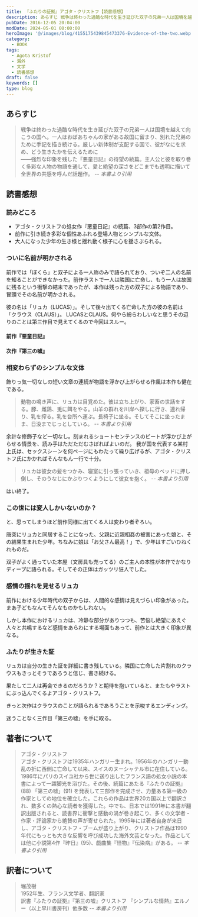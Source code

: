 ```yaml
---
title: 『ふたりの証拠』アゴタ・クリストフ【読書感想】
description: あらすじ 戦争は終わった過酷な時代を生き延びた双子の兄弟一人は国境を越えて向こうの国へ。一人はおばあちゃんの家がある故国に留まり、別れた兄弟のために手記を描き続ける。厳しい新体制が支配する国で、彼がなにを求め、どう生きたかを伝えるため――強烈な印象を残した『悪童日記』の待望の続篇。
pubDate: 2016-12-05 20:04:00
modDate: 2024-05-01 00:00:00
heroImage: '@/images/blog/4155175439845473376-Evidence-of-the-two.webp'
category:
  - BOOK
tags:
  - Agota Kristof
  - 海外
  - 文学
  - 読書感想
draft: false
keywords: []
type: blog
---
```



## あらすじ

> 戦争は終わった過酷な時代を生き延びた双子の兄弟一人は国境を越えて向こうの国へ。一人はおばあちゃんの家がある故国に留まり、別れた兄弟のために手記を描き続ける。厳しい新体制が支配する国で、彼がなにを求め、どう生きたかを伝えるために<br />
> ――強烈な印象を残した『悪童日記』の待望の続篇。主人公と彼を取り巻く多彩な人物の物語を通して、愛と絶望の深さをどこまでも透明に描いて全世界の共感を呼んだ話題作。 <cite>-- 本書より引用</cite>

## 読書感想

### 読みどころ

- アゴタ・クリストフの処女作『悪童日記』の続篇、3部作の第2作目。
- 前作に引き続き多彩な個性あふれる登場人物とシンプルな文体。
- 大人になった少年の生き様と揺れ動く様子に心を揺さぶられる。

### ついに名前が明かされる

前作では「ぼくら」と双子による一人称のみで語られており、ついぞ二人の名前を知ることができなかった。前作ラストで一人は隣国に亡命し、もう一人は故国に残るという衝撃の結末であったが、本作は残った方の双子による物語であり、冒頭でその名前が明かされる。

彼の名は「リュカ（LUCAS）」。そして後々出てくる亡命した方の彼の名前は「クラウス（CLAUS）」。
LUCASとCLAUS。何やら紛らわしいなと思うその辺りのことは第三作目で見えてくるので今回はスルー。

#### 前作『悪童日記』

<BlogCard
  title='『悪童日記』アゴタ・クリストフ【読書感想・あらすじ】'
  description='あらすじ 戦争が激しさを増し、双子の「ぼくら」は、小さな町に住むおばあちゃんのもとへ疎開した。その日から、ぼくらの過酷な日々が始まった。人間の醜さや哀しさ、世の不条理――非常な現実を目にするたびに、ぼくらはそれを克明に日記にしるす。戦争が暗い影を落とすなか、ぼくらはしたたかに生き抜いていく。人間の真'
  url='https://www.neputa-note.net/2016/11/epi/'
  domain='www.neputa-note.net'
/>

#### 次作『第三の嘘』

<BlogCard
  title='『第三の嘘』アゴタ・クリストフ【読書感想・あらすじ】'
  description='第三の嘘 (アゴタ・クリストフ) のあらすじと感想。
ベルリンの壁の崩壊後、双子の一人が何十年ぶりかに、子供の頃の思い出の小さな町に戻ってきた。彼は少年時代を思い返しながら、町をさまよい、ずっと以前に別れたままの兄弟をさがし求める。双子の兄弟がついに再会を果たしたとき、明かされる真実と嘘とは？'
  url='https://www.neputa-note.net/2017/01/epi/'
  domain='www.neputa-note.net'
/>

### 相変わらずのシンプルな文体

飾りっ気一切なしの短い文章の連続が物語を浮かび上がらせる作風は本作も健在である。

> 動物の鳴き声に、リュカは目覚めた。彼は立ち上がり、家畜の世話をする。豚、雌鶏、兎に餌をやる。山羊の群れを川岸へ探しに行き、連れ帰り、乳を搾る。乳を台所へ運ぶ。長椅子に坐る。そしてそこに坐ったまま、日没までじっとしている。 <cite>-- 本書より引用</cite>

余計な修飾子など一切なし。刻まれるショートセンテンスのビートが浮かび上がらせる情景を、読み手はただただむさぼればよいのだ。
我が国を代表する某村上氏は、セックスシーンを何ページにもわたって繰り広げるが、アゴタ・クリストフ氏にかかればそんなもん一行で十分。

> リュカは彼女の髪をつかみ、寝室に引っ張っていき、祖母のベッドに押し倒し、そのうなじにかぶりつくようにして彼女を抱く。 <cite>-- 本書より引用</cite>

はい終了。

### この世には変人しかいないのか？

と、思ってしまうほど前作同様に出てくる人は変わり者ぞろい。

唐突にリュカと同居することになった、父親に近親相姦の被害にあった娘と、その結果生まれた少年。ちなみに娘は「お父さん最高！」で、少年はすごいひねくれものだ。

双子がよく通っていた本屋（文房具も売ってる）のご主人の本性が本作でかなりディープに語られる。そしてその正体はガッツリ狂人でした。

### 感情の揺れを見せるリュカ

前作における少年時代の双子からは、人間的な感情は見えづらい印象があった。まあ子どもなんてそんなものかもしれない。

しかし本作におけるリュカは、冷静な部分がありつつも、苦悩し絶望にあえぐ人々と共鳴するなど感情をあらわにする場面もあって、前作とは大きく印象が異なる。

### ふたりが生きた証

リュカは自分の生きた証を詳細に書き残している。隣国に亡命した片割れのクラウスもきっとそうであろうと信じ、書き続ける。

果たして二人は再会できるのだろうか？と期待を抱いていると、またもやラストにぶっ込んでくるよアゴタ・クリストフ。

きっと次作はクラウスのことが語られるであろうことを示唆するエンディング。

迷うことなく三作目「第三の嘘」を手に取る。

<div class='not-prose'>
  <div data-vc_mylinkbox_id='886764375'></div>
</div>

## 著者について

> アゴタ・クリストフ<br />
> アゴタ・クリストフは1935年ハンガリー生まれ。1956年のハンガリー動乱の折に西側に亡命して以来、スイスのヌーシャテル市に在住している。<br />
> 1986年にパリのスイユ社から世に送り出したフランス語の処女小説の本書によって一躍脚光を浴びた。その後、続篇にあたる『ふたりの証拠』(88) 「第三の嘘」(91) を発表して三部作を完成させ、力量ある第一級の作家としての地位を確立した。これらの作品は世界20カ国以上で翻訳され、数多くの熱心な読者を獲得した。中でも、日本では1991年に本書が翻訳出版されると、読書界に衝撃と感動の渦が巻き起こり、多くの文学者・作家・評論家から絶賛の声が寄せられた。1995年には著者自身が来日し、アゴタ・クリストフ・ブームが盛り上がり、クリストフ作品は1990年代にもっとも大きな反響を呼び成功した海外文芸となった。作品としては他に小説第4作『昨日』(95)、戯曲集『怪物』『伝染病』がある。 <cite>-- 本書より引用</cite>

## 訳者について

> 堀茂樹<br />
> 1952年生、フランス文学者、翻訳家<br />
> 訳書『ふたりの証拠』『第三の嘘』クリストフ 『シンプルな情熱』エルノー（以上早川書房刊）他多数 <cite>-- 本書より引用</cite>
